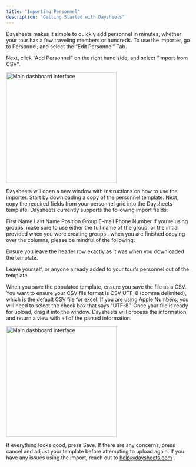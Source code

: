 ```yaml
---
title: "Importing Personnel"
description: "Getting Started with Daysheets"
---
```


Daysheets makes it simple to quickly add personnel in minutes, whether your tour has a few traveling members or hundreds. To use the importer, go to Personnel, and select the “Edit Personnel” Tab.

Next, click “Add Personnel” on the right hand side, and select “Import from CSV”.

<img
  src="/images/getting-started/download-daysheets/test.png"
  alt="Main dashboard interface"
  height="300"
  className="rounded-lg"
/>

Daysheets will open a new window with instructions on how to use the importer. Start by downloading a copy of the personnel template. Next, copy the required fields from your personnel grid into the Daysheets template. Daysheets currently supports the following import fields:

First Name
Last Name
Position
Group
E-mail
Phone Number
If you’re using groups, make sure to use either the full name of the group, or the initial provided when you were creating groups . when you are finished copying over the columns, please be mindful of the following:

Ensure you leave the header row exactly as it was when you downloaded the template.

Leave yourself, or anyone already added to your tour’s personnel out of the template.

When you save the populated template, ensure you save the file as a CSV.
You want to ensure your CSV file format is CSV UTF-8 (comma delimited), which is the default CSV file for excel. If you are using Apple Numbers, you will need to select the check box that says “UTF-8”.
Once your file is ready for upload, drag it into the window. Daysheets will process the information, and return a view with all of the parsed information.

<img
  src="/images/getting-started/download-daysheets/test.png"
  alt="Main dashboard interface"
  height="300"
  className="rounded-lg"
/>

If everything looks good, press Save. If there are any concerns, press cancel and adjust your template before attempting to upload again. If you have any issues using the import, reach out to help@daysheets.com .
